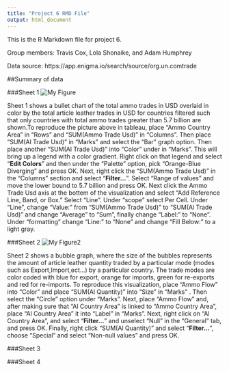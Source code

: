 ```yaml
---
title: "Project 6 RMD File"
output: html_document
---
```


This is the R Markdown file for project 6.

Group members: Travis Cox, Lola Shonaike, and Adam Humphrey

Data source: https://app.enigma.io/search/source/org.un.comtrade

##Summary of data



###Sheet 1
![My Figure](./sheet1.png)

Sheet 1 shows a bullet chart of the total ammo trades in USD overlaid in color by the total article leather trades in USD for countries filtered such that only countries with total ammo trades greater than 5.7 billion are shown.To reproduce the picture above in tableau, place "Ammo Country Area" in "Rows" and "SUM(Ammo Trade Usd)" in "Columns". Then place "SUM(Al Trade Usd)" in "Marks" and select the "Bar" graph option. Then place another "SUM(Al Trade Usd)" into "Color" under in "Marks". This will bring up a legend with a color gradient. Right click on that legend and select "**Edit Colors**" and then under the "Palette" option, pick "Orange-Blue Diverging" and press OK. Next, right click the "SUM(Ammo Trade Usd)" in the "Columns" section and select "**Filter...**". Select "Range of values" and move the lower bound to 5.7 billion and press OK. Next click the Ammo Trade Usd axis at the bottem of the visualization and select "Add Reference Line, Band, or Box." Select "Line". Under "scope" select Per Cell. Under "Line", change "Value:" from "SUM(Ammo Trade Usd)" to "SUM(Al Trade Usd)" and change "Average" to "Sum", finally change "Label:" to "None". Under "formatting" change "Line:" to "None" and change "Fill Below:" to a light gray.

###Sheet 2
![My Figure2](./sheet2.png)

Sheet 2 shows a bubble graph, where the size of the bubbles represents the amount of article leather quantity traded by a particular mode (modes such as Export,Import,ect...) by a particular country. The trade modes are color coded with blue for export, orange for imports, green for re-exports and red for re-imports. To reproduce this visualization, place "Ammo Flow" into "Color" and place "SUM(Al Quantity)" into "Size" in "Marks" . Then select the "Circle" option under "Marks". Next, place "Ammo Flow" and, after making sure that "Al Country Area" is linked to "Ammo Country Area", place "Al Country Area" it into "Label" in "Marks". Next, right click on "Al Country Area", and select "**Filter...**" and unselect "Null" in the "General" tab, and press OK. Finally, right click "SUM(Al Quantity)" and select "**Filter...**", choose "Special" and select "Non-null values" and press OK.

###Sheet 3


###Sheet 4